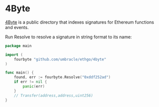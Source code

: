 

# 4Byte

[4Byte](https://www.4byte.directory/) is a public directory that indexes signatures for Ethereum functions and events.

Run <GoDocLink href="4byte#Resolve">Resolve</GoDocLink> to resolve a signature in string format to its name:

```go
package main

import (
    fourbyte "github.com/umbracle/ethgo/4byte"
)

func main() {
    found, err := fourbyte.Resolve("0xddf252ad")
    if err != nil {
        panic(err)
    }
    // Transfer(address,address,uint256)
}
```
